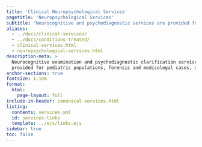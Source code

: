 ```yaml
---
title: 'Clinical Neuropsychological Services'
pagetitle: 'Neuropsychological Services'
subtitle: "Neurocognitive and psychodiagnostic services are provided for pediatric populations, forensic and medicolegal cases, as well as for adults."
aliases:
  - ../docs/clinical-services/
  - ../docs/conditions-treated/
  - clinical-services.html
  - neuropsychological-services.html
description-meta: >
  Neurocognitive examination and psychodiagnostic clarification services are
  provided for pediatric populations, forensic and medicolegal cases, and adults..
anchor-sections: true
fontsize: 1.1em
format:
  html:
    page-layout: full
include-in-header: canonical-services.html
listing:
  contents: services.yml
  id: services-links
  template: ../ejs/links.ejs
sidebar: true
toc: false
---
```


::: {#services-links .column-screen-inset-right style="max-width: 850px;"}
:::



